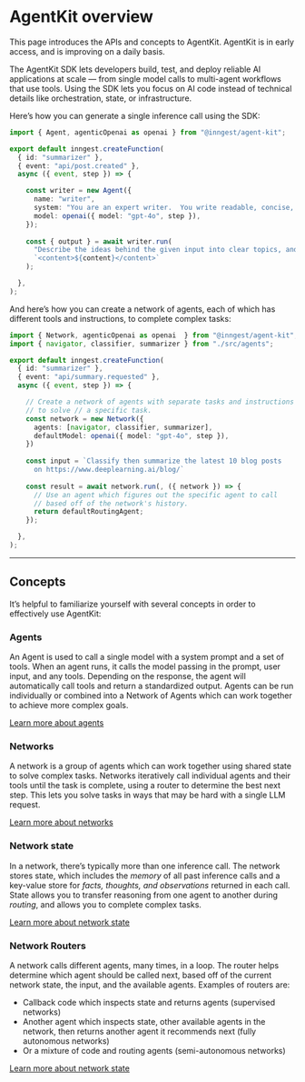 
# AgentKit overview

<Callout variant="info">
  This page introduces the APIs and concepts to AgentKit.  AgentKit is in early access, and is improving
  on a daily basis.
</Callout>

The AgentKit SDK lets developers build, test, and deploy reliable AI applications at scale — from single model calls to multi-agent workflows that use tools.  Using the SDK lets you focus on AI code instead of technical details like orchestration, state, or infrastructure.

Here’s how you can generate a single inference call using the SDK:

```ts
import { Agent, agenticOpenai as openai } from "@inngest/agent-kit";

export default inngest.createFunction(
  { id: "summarizer" },
  { event: "api/post.created" },
  async ({ event, step }) => {

    const writer = new Agent({
      name: "writer",
      system: "You are an expert writer.  You write readable, concise, simple content.",
      model: openai({ model: "gpt-4o", step }),
    });
    
    const { output } = await writer.run(
      "Describe the ideas behind the given input into clear topics, and explain any insight: " +
      `<content>${content}</content>`
    );

  },
);
```

And here’s how you can create a network of agents, each of which has different tools and instructions, to complete complex tasks:

```ts
import { Network, agenticOpenai as openai  } from "@inngest/agent-kit";
import { navigator, classifier, summarizer } from "./src/agents";

export default inngest.createFunction(
  { id: "summarizer" },
  { event: "api/summary.requested" },
  async ({ event, step }) => {

    // Create a network of agents with separate tasks and instructions
    // to solve // a specific task.
    const network = new Network({
      agents: [navigator, classifier, summarizer],
      defaultModel: openai({ model: "gpt-4o", step }),
    })
    
    const input = `Classify then summarize the latest 10 blog posts
      on https://www.deeplearning.ai/blog/`
    
    const result = await network.run(, ({ network }) => {
      // Use an agent which figures out the specific agent to call
      // based off of the network's history.
      return defaultRoutingAgent;
    });

  },
);
```

<hr />

## Concepts

It’s helpful to familiarize yourself with several concepts in order to effectively use AgentKit:

### Agents

An Agent is used to call a single model with a system prompt and a set of tools.  When an agent runs, it calls the model passing in the prompt, user input, and any tools.  Depending on the response, the agent will automatically call tools and return a standardized output. Agents can be run individually or combined into a Network of Agents which can work together to achieve more complex goals.

[Learn more about agents](/docs/agent-kit/ai-agents-tools)

### Networks

A network is a group of agents which can work together using shared state to solve complex tasks.  Networks iteratively call individual agents and their tools until the task is complete, using a router to determine the best next step.  This lets you solve tasks in ways that may be hard with a single LLM request.

[Learn more about networks](/docs/agent-kit/ai-agent-network-state-routing)

### Network state

In a network, there’s typically more than one inference call.  The network stores state, which includes the *memory* of all past inference calls and a key-value store for *facts, thoughts, and observations* returned in each call.  State allows you to transfer reasoning from one agent to another during *routing*, and allows you to complete complex tasks.

[Learn more about network state](/docs/agent-kit/ai-agent-network-state-routing#network-state)

### Network Routers

A network calls different agents, many times, in a loop.  The router helps determine which agent should be called next, based off of the current network state, the input, and the available agents.  Examples of routers are:

- Callback code which inspects state and returns agents (supervised networks)
- Another agent which inspects state, other available agents in the network, then returns another agent it recommends next (fully autonomous networks)
- Or a mixture of code and routing agents (semi-autonomous networks)

[Learn more about network state](/docs/agent-kit/ai-agent-network-state-routing#network-routers)
